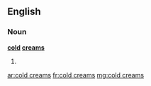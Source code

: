 ==English==

===Noun===
'''[[cold]] [[cream]]s'''

# {{plural of|cold cream}}

[[ar:cold creams]]
[[fr:cold creams]]
[[mg:cold creams]]